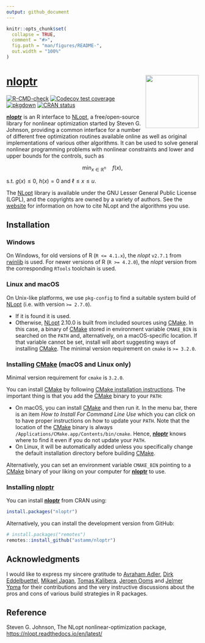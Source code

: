 ```yaml
---
output: github_document
---
```


<!-- README.md is generated from README.Rmd. Please edit that file -->

```r
knitr::opts_chunk$set(
  collapse = TRUE,
  comment = "#>",
  fig.path = "man/figures/README-",
  out.width = "100%"
)
```

# [**nloptr**](https://astamm.github.io/nloptr/) <img src='man/figures/logo.png' align="right" height="139" />

<!-- badges: start -->
[![R-CMD-check](https://github.com/astamm/nloptr/actions/workflows/R-CMD-check.yaml/badge.svg)](https://github.com/astamm/nloptr/actions/workflows/R-CMD-check.yaml)
[![Codecov test coverage](https://codecov.io/gh/astamm/nloptr/graph/badge.svg)](https://app.codecov.io/gh/astamm/nloptr)
[![pkgdown](https://github.com/astamm/nloptr/workflows/pkgdown/badge.svg)](https://github.com/astamm/nloptr/actions)
[![CRAN status](https://www.r-pkg.org/badges/version/nloptr)](https://CRAN.R-project.org/package=nloptr)
<!-- badges: end -->

[**nloptr**](https://astamm.github.io/nloptr/) is an R interface to [NLopt](https://nlopt.readthedocs.io/en/latest/), a free/open-source library for nonlinear optimization started by Steven G. Johnson, providing a common interface for a number of different free optimization routines available online as well as original implementations of various other algorithms. It can be used to solve general nonlinear programming problems with nonlinear constraints and lower and upper bounds for the controls, such as

$$ \min_{x \in \mathbb{R}^n} \quad f(x), $$

s.t. $g(x) \le 0$, $h(x) = 0$ and $\ell \le x \le u$.

The [NLopt](https://nlopt.readthedocs.io/en/latest/) library is available under the GNU Lesser General Public License (LGPL), and the copyrights are owned by a variety of authors. See the [website](https://nlopt.readthedocs.io/en/latest/Citing_NLopt/) for information on how to cite NLopt and the algorithms you use.

## Installation

### Windows

On Windows, for old versions of R (`R <= 4.1.x`), the *nlopt* `v2.7.1` from [rwinlib](https://github.com/rwinlib/nlopt) is used. For newer versions of R (`R >= 4.2.0`), the *nlopt* version from the corresponding `RTools` toolchain is used.

### Linux and macOS

On Unix-like platforms, we use `pkg-config` to find a suitable system build of [NLopt](https://nlopt.readthedocs.io/en/latest/) (i.e. with version `>= 2.7.0`).

- If it is found it is used.
- Otherwise, [NLopt](https://nlopt.readthedocs.io/en/latest/) 2.10.0 is built from included sources using [CMake](https://cmake.org). In this case, a binary  of [CMake](https://cmake.org) stored in environment variable `CMAKE_BIN` is searched on the `PATH` and, alternatively, on a macOS-specific location. If that variable cannot be set, install will abort suggesting ways of installing [CMake](https://cmake.org). The minimal version requirement on `cmake` is `>= 3.2.0`.

### Installing [CMake](https://cmake.org) (macOS and Linux only)

Minimal version requirement for `cmake` is `3.2.0`.

You can install [CMake](https://cmake.org) by following [CMake installation instructions](https://cmake.org/resources/). The important thing is that you add the [CMake](https://cmake.org) binary to your `PATH`:

- On macOS, you can install [CMake](https://cmake.org) and then run it. In the menu bar, there is an item *How to Install For Command Line Use* which you can click on to have proper instructions on how to update your `PATH`. Note that the location of the [CMake](https://cmake.org) binary is always `/Applications/CMake.app/Contents/bin/cmake`. Hence, [**nloptr**](https://astamm.github.io/nloptr/) knows where to find it even if you do not update your `PATH`.
- On Linux, it will be automatically added unless you specifically change the default installation directory before building [CMake](https://cmake.org).

Alternatively, you can set an environment variable `CMAKE_BIN` pointing to a [CMake](https://cmake.org) binary of your liking on your computer for [**nloptr**](https://astamm.github.io/nloptr/) to use.

### Installing [**nloptr**](https://astamm.github.io/nloptr/)

You can install [**nloptr**](https://astamm.github.io/nloptr/) from CRAN using:

```r
install.packages("nloptr")
```

Alternatively, you can install the development version from GitHub:

```r
# install.packages("remotes")
remotes::install_github("astamm/nloptr")
```

## Acknowledgments

I would like to express my sincere gratitude to [Avraham Adler](https://github.com/aadler), [Dirk Eddelbuettel](https://github.com/eddelbuettel), [Mikael Jagan](https://github.com/jaganmn), [Tomas Kalibera](https://github.com/kalibera), [Jeroen Ooms](https://github.com/jeroen) and [Jelmer Ypma](https://github.com/jyypma) for their contributions and the very instructive discussions about the pros and cons of various build strategies in R packages.

## Reference

Steven G. Johnson, The NLopt nonlinear-optimization package, [https://nlopt.readthedocs.io/en/latest/](https://nlopt.readthedocs.io/en/latest/)
